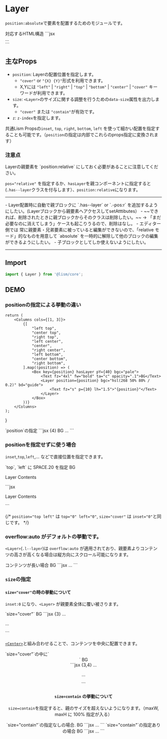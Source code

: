 

# Layer

`position:absolute`で要素を配置するためのモジュールです。


<Demo>
	<Demo.Title>対応するHTML構造</Demo.Title>
	<Demo.Code>
	```jsx
	<div class="l--layer">...</div>
	```
	</Demo.Code>
</Demo>


## 主なProps
- `position`: Layerの配置位置を指定します。
	- `"cover"` or `"{X} {Y}"`形式を利用できます。
	- X,Yには `"left"` | `"right"` | `"top"` | `"bottom"` | `"center"` | `"cover"` キーワードが利用できます。
- `size`: `<Layer>`のサイズに関する調整を行うための`data-size`属性を出力します。
	- `"cover"` または `"contain"`が有効です。
- `z`: `z-index`を指定します。

共通Lism Propsの`inset`, `top`, `right`, `bottom`, `left` を使って細かい配置を指定することも可能です。（`position`の指定は内部でこれらのprops指定に変換されます）


### 注意点

<Alert preset="warning">
Layerの親要素を `position:relative` にしておく必要があることに注意してください。
</Alert>

`pos="relative"` を指定するか、`hasLayer`を親コンポーネントに指定すると(`.has--layer`クラスを付与します）、`position:relative`になります。

---

<Note preset="memo" caption="ブロック化した時のmemo...">
- Layer配置時に自動で親ブロックに `.has--layer` or `.-pos:r` を追加するようにしたい。(Layerブロックから親要素へアクセスしてsetAtttibutes）
- ~~できれば、削除されたときに親ブロックからそのクラスは削除したい。~~  
	→ 「まだ必要なのに消えてしまう」ケースも起こりうるので、削除はなし。
- エディター側では 常に親要素・兄弟要素に被っていると編集ができないので、「relative モード」的なものを用意して `absolute` を一時的に解除して他のブロックの編集ができるようにしたい。
- 子ブロックとしてしか使えないようにしたい。
</Note>

---

## Import

```js
import { Layer } from '@lism/core';
```

## DEMO

### positionの指定による挙動の違い

	return (
		<Columns cols={[1, 3]}>
			{[
				"left top",
				"center top",
				"right top",
				"left center",
				"center",
				"right center",
				"left bottom",
				"center bottom",
				"right bottom",
			].map((position) => (
				<Box key={position} hasLayer pY={40} bgc="pale">
					<Text fz="4xl" fw="bold" ta="c" opacity=".1">BG</Text>
					<Layer position={position} bgc="hsl(268 50% 80% / 0.2)" bd="guide">
						<Text fz="s" p={10} lh="1.5">"{position}"</Text>
					</Layer>
				</Box>
			))}
		</Columns>
	);
}

<Demo>
	<Demo.Title>
		`position`の指定
	</Demo.Title>
	<Demo.Preview p={15}>
		<LayerPositionsDemo />
	</Demo.Preview>
	<Demo.Code>
		```jsx {4}
		<Box hasLayer pY={40} bgc="pale">
			<Text fz="xl" fw="bold" ta="c" opacity=".1">BG</Text>
			<Layer
				position={position}
				bgc="hsl(268 50% 80% / 0.2)"
				bd="guide"
			>
				<Text fz="xs" p={10} lh="1.5">...</Text>
			</Layer>
		</Box>
		```
	</Demo.Code>
</Demo>



### positionを指定せずに使う場合

`inset`,`top`,`left`,... などで直接位置を指定できます。

<Demo>
	<Demo.Title>
		`top`, `left` に SPACE.20 を指定
	</Demo.Title>
	<Demo.Preview resize p={15}>
		<Box hasLayer pY={40} className="has:layerGuide">
			<Text fz="4xl" fw="bold" ta="c" lts="4px">BG</Text>
			<Layer top={20} left={20}>
				<p>Layer Contents</p>
			</Layer>
		</Box>
	</Demo.Preview>
	<Demo.Code>
		```jsx
		<Layer top={20} left={20}>
			<p>Layer Contents</p>
		</Layer>
		```
	</Demo.Code>
</Demo>


{/* `position="top left"` は `top="0" left="0"`, `size="cover"` は `inset="0"`と同じです。 */}


### overflow:auto がデフォルトの挙動です。

`<Layer>`(`.l--layer`)は `overflow:auto` が適用されており、親要素よりコンテンツの高さが高くなる場合は縦方向にスクロール可能になります。

<Demo>
	<Demo.Title>
		コンテンツが長い場合
	</Demo.Title>
	<Demo.Preview resize p={15}>
		<Box hasLayer pY={60} className="has:layerGuide">
			<Text fz="4xl" fw="bold" ta="c" lts="4px">BG</Text>
			<Layer size="cover" isFlow p='box'>
				<DammyText />
				<DammyText length='l' />
				<DammyText length='xl' />
			</Layer>
		</Box>
	</Demo.Preview>
	<Demo.Code>
		```jsx
		<Layer size="cover" isFlow p='box'>
			...
		</Layer>
		```
	</Demo.Code>
</Demo>



### `size`の指定

#### `size="cover"`の時の挙動について

`inset:0` になり、`<Layer>` が親要素全体に覆い被さります。

<Demo>
	<Demo.Title>
		`size="cover"`
	</Demo.Title>
	<Demo.Preview p={20}>
		<Box hasLayer pY={40} className="has:layerGuide">
			<Text fz="4xl" fw="bold" ta="c">BG</Text>
			<Layer size="cover">
				<DammyText length='xs' />
			</Layer>
		</Box>
	</Demo.Preview>
	<Demo.Code>
		```jsx {3}
		<Box hasLayer pY={40}>
			...
			<Layer size="cover">
				<p>...</p>
			</Layer>
		</Box>
		```
	</Demo.Code>
</Demo>

[`<Center>`](/docs/components/Center)と組み合わせることで、コンテンツを中央に配置できます。

<Demo>
	<Demo.Title>
		`size="cover"`の中に`<Center>`
	</Demo.Title>
	<Demo.Preview resize p={15}>
		<Box hasLayer pY={40} className="has:layerGuide">
			<Text fz="4xl" fw="bold" ta="c" lts="4px">BG</Text>
			<Layer size="cover">
				<Center size="cover">
					<DammyText length='xs' />
				</Center>
			</Layer>
		</Box>
	</Demo.Preview>
	<Demo.Code>
		```jsx {3,4}
		<Box hasLayer pY={40}>
			...
			<Layer size="cover">
				<Center size="cover">
					<p>...</p>
				</Center>
			</Layer>
		</Box>
		```
	</Demo.Code>
</Demo>


#### `size=contain` の挙動について

`size=contain`を指定すると、親のサイズを超えないようになります。（maxW, maxH に 100% 指定が入る）

<Demo>
	<Demo.Title>
		`size="contain"`の指定なしの場合.
	</Demo.Title>
	<Demo.Preview resize p={{X:30, Y:60}} maxW="40rem">
		<Box hasLayer pY={50} className="has:layerGuide">
			<Text fz="4xl" fw="bold" ta="c" lts="4px">BG</Text>
			<Layer position="center" w="75%" p='box'>
				<DammyText length="l" />
			</Layer>
		</Box>
	</Demo.Preview>
	<Demo.Code>
		```jsx
		<Layer position="center" w="75%" p='box'>
			...
		</Layer>
		```
	</Demo.Code>
</Demo>

<Demo>
	<Demo.Title>
		`size="contain"`の指定ありの場合
	</Demo.Title>
	<Demo.Preview resize p={{X:30, Y:30}} maxW="40rem">
		<Box hasLayer pY={50} className="has:layerGuide">
			<Text fz="4xl" fw="bold" ta="c" lts="4px">BG</Text>
			<Layer size="contain" position="center" w="75%" p={20}>
				<DammyText length="l" />
			</Layer>
		</Box>
	</Demo.Preview>
	<Demo.Code>
		```jsx
		<Layer size="contain" position="center" w="75%" p={20}>
			...
		</Layer>
		```
	</Demo.Code>
</Demo>
